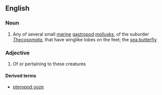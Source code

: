 ==English==

===Noun===
{{en-noun}}

# Any of several small [[marine]] [[gastropod]] [[mollusk]]s, of the suborder ''[[Thecosomata]]'', that have winglike lobes on the feet; the [[sea butterfly]]

===Adjective===
{{en-adj|-}}

# Of or pertaining to these creatures

====Derived terms====
*[[pteropod ooze]]